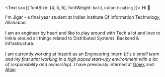<Text sx={{ fontSize: [4, 5, 6], fontWeight: `bold`, color: `heading` }}>
  Hi 👋
</Text>

I'm Jigar - a final year student at Indian Institute Of Information Technology, Allahabad. <br/><br/>
I am an engineer by heart and like to play around with Tech a lot and love to tinkle around all things related to Distributed Systems, Backend & Infrastructure. <br/><br/>
I am currently working at <a href="http://inspirit.work/" target="_blank">Inspirit</a> as an Engineering Intern (*It's a small team and my first stint working in a high paced start-upy environment with a lot of responsibility and ownership*). I have previously interned at <a href="https://www.gojek.io/" target="_blank">Gojek</a> and <a href="https://atlan.com/" target="_blank">Atlan</a>
